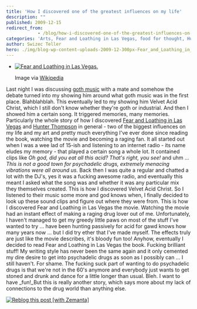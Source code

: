 ```yaml
---
title: 'How I discovered one of the greatest influences on my life'
description: ""
published: 2009-12-15
redirect_from: 
            - /blog/how-i-discovered-one-of-the-greatest-influences-on-my-life/swizec/982
categories: 'Arts, Fear and Loathing in Las Vegas, food for thought, Hunter Thompson, life, Uncategorized'
author: Swizec Teller
hero: ./img/blog-wp-content-uploads-2009-12-300px-Fear_and_Loathing_in_Las_Vegas.jpg
---
```

- [![Fear and Loathing in Las Vegas.](./img/blog-wp-content-uploads-2009-12-300px-Fear_and_Loathing_in_Las_Vegas.jpg)](http://en.wikipedia.org/wiki/Image:Fear_and_Loathing_in_Las_Vegas.jpg)

  Image via [Wikipedia](http://en.wikipedia.org/wiki/Image:Fear_and_Loathing_in_Las_Vegas.jpg)

Last night I was discussing [goth music](http://en.wikipedia.org/wiki/Gothic_rock "Gothic rock") with a mate and somehow the debate turned into my showing him around what goth music was in the first place. Blahblahblah. This eventually led to my showing him Velvet Acid Christ, which I still don't know whether they're goth or industrial. And then I showed him a certain song. It triggered memories, many memories. Particularly the whole story of how I discovered [Fear and Loathing in Las Vegas](http://en.wikipedia.org/wiki/Fear_and_Loathing_in_Las_Vegas "Fear and Loathing in Las Vegas") and [Hunter Thompson](http://en.wikipedia.org/wiki/Hunter_S._Thompson "Hunter S. Thompson") in general - two of the biggest influences on my life and my art and pretty much everything I've ever done since reading the book, watching the movie and becoming a raging fan. It all started out when I was a wee lad of 15-ish and listening to an internet radio - its name eludes my memory - that played a certain song a whole lot. It contained clips like _Oh god, did you eat all this acid? That's right, you see!_ and uhm ... _This is not a good town for psychadelic drugs, extremely menacing vibrations were all around us._ Back then I was quite a regular and chatted a lot with the DJ's, yes it was a fucking awesome radio, and eventually this meant I asked what the song was and whether it was any particular mix they themselves created. This is how I discovered Velvet Acid Christ. So I listened to their music some more and god knows when, I finally decided to look up these sound clips and figure out where they were from. This is how I discovered Fear and Loathing in Las Vegas the movie. Watching the movie had an instant effect of making a raging drug lover out of me. Unfortunately, I haven't managed to get my greedy little paws on most of the stuff I've wanted to try ... have been hunting passively for acid for gawd knows how many years now ... but I did try ether that I've made myself. The effects truly are just like the movie describes, it's bloody fun too! Anyhow, eventually I decided to read Fear and Loathing in Las Vegas the book. Fucking brilliant stuff! My writing style has never been the same again and it only cemented my dire desire to get into psychadelic drugs as soon as I possibly can ... I still haven't. For shame. The fucking suck part of wanting to do psychadelic drugs is that we're not in the 60's anymore and everybody just wants to get stoned and drunk and dance for a little longer than usual. Bleh. I want to have _fun!_But this is really another story, which says more about my lack of connections to the drug world than anything else.

[![Reblog this post \[with Zemanta\]](http://img.zemanta.com/reblog_e.png?x-id=e3980dd6-72e8-4553-a085-5ee0f56a6451)](http://reblog.zemanta.com/zemified/e3980dd6-72e8-4553-a085-5ee0f56a6451/ "Reblog this post \[with Zemanta]")
